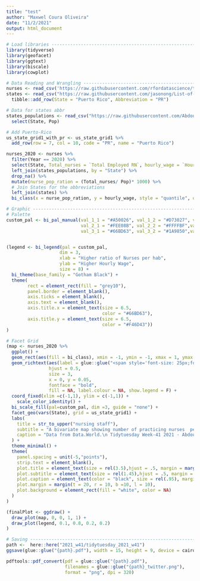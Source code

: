 ```yaml
---
title: "test"
author: "Maxwel Coura Oliveira"
date: "11/2/2021"
output: html_document
---
```


```r
# Load libraries ----------------------------------------------------------
library(tidyverse)
library(geofacet)
library(ggtext)
library(biscale)
library(cowplot) 
```

```r
# Data Reading and Wrangling ----------------------------------------------
nurses <- read_csv('https://raw.githubusercontent.com/rfordatascience/tidytuesday/master/data/2021/2021-10-05/nurses.csv')
states <- read_csv("https://raw.githubusercontent.com/jasonong/List-of-US-States/master/states.csv") %>% 
  tibble::add_row(State = "Puerto Rico", Abbreviation = "PR")
```


```r
# Data for states abbr
states_populations <- read_csv("https://raw.githubusercontent.com/AbdoulMa/TidyTuesday/main/2021_w41/states_populations.csv") %>% 
  select(State, Pop)

# Add Puerto-Rico
us_state_grid1_with_pr <- us_state_grid1 %>% 
  add_row(row = 7, col = 10, code = "PR", name = "Puerto Rico")
```


```r
nurses_2020 <- nurses %>% 
  filter(Year == 2020) %>% 
  select(State, Total_nurses = `Total Employed RN`, hourly_wage = `Hourly Wage Avg`) %>% 
  left_join(states_populations, by = "State") %>%
  drop_na() %>% 
  mutate(nurse_pop_ration = (Total_nurses/ Pop)* 1000) %>% 
  # Join States for the abbreviations
  left_join(states) %>% 
  bi_class(x = nurse_pop_ration, y = hourly_wage, style = "quantile", dim = 3)
```

```r
# Graphic -----------------------------------------------------------------
# Palette
custom_pal <- bi_pal_manual(val_1_1 = "#A50026", val_1_2 = "#D73027", val_1_3 = "#F46D43",
                            val_2_1 = "#FEE08B", val_2_2 = "#FFFFBF",val_2_3 = "#D9EF8B",
                            val_3_1 = "#66BD63", val_3_2 = "#1A9850",val_3_3 = "#006837")


(legend <- bi_legend(pal = custom_pal,
                    dim = 3,
                    xlab = "Higher ratio of Nurses per hab",
                    ylab = "Higher Hourly Wage",
                    size = 8) + 
  bi_theme(base_family = "Gotham Black") + 
  theme(
        rect = element_rect(fill = "grey10"),
        panel.border = element_blank(),
        axis.ticks = element_blank(),
        axis.text = element_blank(),
        axis.title.x = element_text(size = 6.5,
                                    color = "#66BD63"),
        axis.title.y = element_text(size = 6.5,
                                    color = "#F46D43"))
)
```


```r
# Facet Grid
(map <- nurses_2020 %>% 
  ggplot() + 
  geom_rect(aes(fill = bi_class), xmin = -1, ymin = -1, xmax = 1, ymax = 1, color = "white") + 
  geom_richtext(aes(label = glue::glue("<span style='font-size: 25px;font-family: \"Gotham Black\";'>{Abbreviation}</span><br><br><span style='font-size: 20px; font-family:\"Mercury Display\";'>${hourly_wage}</span>"),color = ifelse(str_detect(bi_class,"1-1|1-2|3-3"), "white","black")),
                hjust = 0.5,
                size = 3,
                x = 0, y = 0.05,
                fontface = "bold",
                fill = NA, label.colour = NA, show.legend = F) + 
  coord_fixed(xlim =c(-1,1), ylim = c(-1,1)) + 
    scale_color_identity() + 
  bi_scale_fill(pal=custom_pal, dim =3, guide = "none") + 
  facet_geo(vars(State), grid = us_state_grid1) + 
  labs(
    title = str_to_upper("nursing staff"),
    subtitle = "A bivariate map showing number of practicing nurses  per 1,000 inhabitants\n and hourly wage in each state.",
    caption = "Data from Data.World.\n Tidytuesday Week-41 2021 · Abdoul ISSA BIDA."
  ) + 
  theme_minimal() + 
  theme(
    panel.spacing = unit(-5,"points"),
    strip.text = element_blank(),
    plot.title = element_text(size = rel(3.5),hjust = .5, margin = margin(t = 10, b = 15),  face = "bold"),
    plot.subtitle = element_text(size = rel(1.45),hjust = .5, margin = margin(b = 25)),
    plot.caption = element_text(color = "black", size = rel(.95), margin = margin(t = 15, b = 10, r = 10), hjust = 1),
    plot.margin = margin(t = 20, r = 10, b =10, l = 10), 
    plot.background = element_rect(fill = "white", color = NA)
  )
)

(finalPlot <- ggdraw() +
  draw_plot(map, 0, 0, 1, 1) +
  draw_plot(legend, 0.1, 0.8, 0.2, 0.2)
)
```


```r
# Saving ------------------------------------------------------------------
path <-  here::here("2021_w41/tidytuesday_2021_w41")
ggsave(glue::glue("{path}.pdf"), width = 15, height = 9, device = cairo_pdf)

pdftools::pdf_convert(pdf = glue::glue("{path}.pdf"), 
                      filenames = glue::glue("{path}_twitter.png"),
                      format = "png", dpi = 320)
```